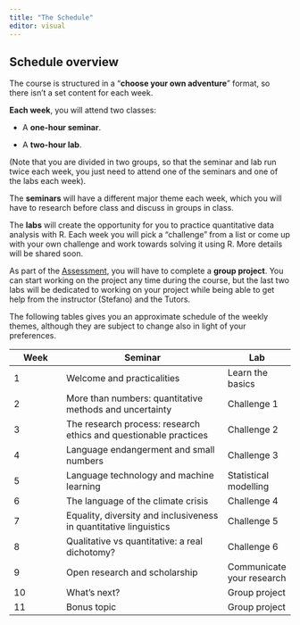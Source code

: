```yaml
---
title: "The Schedule"
editor: visual
---
```


## Schedule overview

The course is structured in a "**choose your own adventure**" format, so there isn't a set content for each week.

**Each week**, you will attend two classes:

-   A **one-hour seminar**.

-   A **two-hour lab**.

(Note that you are divided in two groups, so that the seminar and lab run twice each week, you just need to attend one of the seminars and one of the labs each week).

The **seminars** will have a different major theme each week, which you will have to research before class and discuss in groups in class.

The **labs** will create the opportunity for you to practice quantitative data analysis with R. Each week you will pick a "challenge" from a list or come up with your own challenge and work towards solving it using R. More details will be shared soon.

As part of the [Assessment](assessment.qmd), you will have to complete a **group project**. You can start working on the project any time during the course, but the last two labs will be dedicated to working on your project while being able to get help from the instructor (Stefano) and the Tutors.

The following tables gives you an approximate schedule of the weekly themes, although they are subject to change also in light of your preferences.

| Week | Seminar                                                           | Lab                       |
|--------------|-------------------------------------------|---------------|
| 1    | Welcome and practicalities                                        | Learn the basics          |
| 2    | More than numbers: quantitative methods and uncertainty           | Challenge 1               |
| 3    | The research process: research ethics and questionable practices  | Challenge 2               |
| 4    | Language endangerment and small numbers                           | Challenge 3               |
| 5    | Language technology and machine learning                          | Statistical modelling     |
| 6    | The language of the climate crisis                                | Challenge 4               |
| 7    | Equality, diversity and inclusiveness in quantitative linguistics | Challenge 5               |
| 8    | Qualitative vs quantitative: a real dichotomy?                    | Challenge 6               |
| 9    | Open research and scholarship                                     | Communicate your research |
| 10   | What's next?                                                      | Group project             |
| 11   | Bonus topic                                                       | Group project             |
